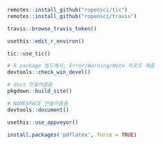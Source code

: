 ``` r
remotes::install_github("ropensci/tic")
remotes::install_github("ropensci/travis")
```

``` r
travis::browse_travis_token()
```

``` r
usethis::edit_r_environ()
```
``` r
tic::use_tic()
```

``` r
# R package 빌드해서, Error/Warning/Note 리포트 해줌
devtools::check_win_devel()
```

``` r
# docs 만들어줌줌
pkgdown::build_site()
```

``` r
# NAMESPACE 만들어줌줌
devtools::document()
```

``` r
usethis::use_appveyor()
```

``` r
install.packages('pdflatex', force = TRUE)
```

